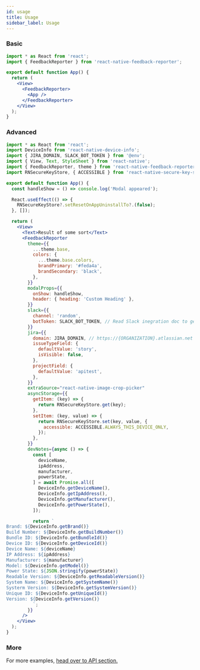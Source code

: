 ```yaml
---
id: usage
title: Usage
sidebar_label: Usage
---
```


### Basic

```jsx
import * as React from 'react';
import { FeedbackReporter } from 'react-native-feedback-reporter';

export default function App() {
  return (
    <View>
      <FeedbackReporter>
        <App />
      </FeedbackReporter>
    </View>
  );
}
```

### Advanced

```jsx
import * as React from 'react';
import DeviceInfo from 'react-native-device-info';
import { JIRA_DOMAIN, SLACK_BOT_TOKEN } from '@env';
import { View, Text, StyleSheet } from 'react-native';
import { FeedbackReporter, theme } from 'react-native-feedback-reporter';
import RNSecureKeyStore, { ACCESSIBLE } from 'react-native-secure-key-store';

export default function App() {
  const handleShow = () => console.log('Modal appeared');

  React.useEffect(() => {
    RNSecureKeyStore?.setResetOnAppUninstallTo?.(false);
  }, []);

  return (
    <View>
      <Text>Result of some sort</Text>
      <FeedbackReporter
        theme={{
          ...theme.base,
          colors: {
            ...theme.base.colors,
            brandPrimary: '#feda4a',
            brandSecondary: 'black',
          },
        }}
        modalProps={{
          onShow: handleShow,
          header: { heading: 'Custom Heading' },
        }}
        slack={{
          channel: 'random',
          botToken: SLACK_BOT_TOKEN, // Read Slack inegration doc to get this token for your slack team
        }}
        jira={{
          domain: JIRA_DOMAIN, // https://{ORGANIZATION}.atlassian.net
          issueTypeField: {
            defaultValue: 'story',
            isVisible: false,
          },
          projectField: {
            defaultValue: 'apitest',
          },
        }}
        extraSource="react-native-image-crop-picker"
        asyncStorage={{
          getItem: (key) => {
            return RNSecureKeyStore.get(key);
          },
          setItem: (key, value) => {
            return RNSecureKeyStore.set(key, value, {
              accessible: ACCESSIBLE.ALWAYS_THIS_DEVICE_ONLY,
            });
          },
        }}
        devNotes={async () => {
          const [
            deviceName,
            ipAddress,
            manufacturer,
            powerState,
          ] = await Promise.all([
            DeviceInfo.getDeviceName(),
            DeviceInfo.getIpAddress(),
            DeviceInfo.getManufacturer(),
            DeviceInfo.getPowerState(),
          ]);

          return `
Brand: ${DeviceInfo.getBrand()}
Build Number: ${DeviceInfo.getBuildNumber()}
Bundle ID: ${DeviceInfo.getBundleId()}
Device ID: ${DeviceInfo.getDeviceId()}
Device Name: ${deviceName}
IP Address: ${ipAddress}
Manufacturer: ${manufacturer}
Model: ${DeviceInfo.getModel()}
Power State: ${JSON.stringify(powerState)}
Readable Version: ${DeviceInfo.getReadableVersion()}
System Name: ${DeviceInfo.getSystemName()}
Systerm Version: ${DeviceInfo.getSystemVersion()}
Unique ID: ${DeviceInfo.getUniqueId()}
Version: ${DeviceInfo.getVersion()}
          `;
        }}
      />
    </View>
  );
}
```

### More

For more examples, [head over to API section.](api)

